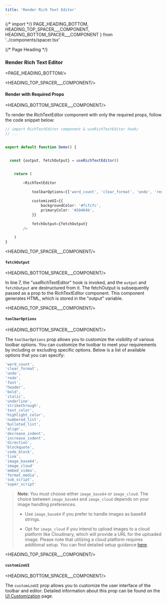 ```yaml
---
title: 'Render Rich Text Editor'
---
```


{/* import */}
    PAGE_HEADING_BOTTOM,
    HEADING_TOP_SPACER___COMPONENT, 
    HEADING_BOTTOM_SPACER___COMPONENT
} from '../components/spacer.tsx'



{/* Page Heading */}
### Render Rich Text Editor
<PAGE_HEADING_BOTTOM/>


<HEADING_TOP_SPACER___COMPONENT/>

#### Render with Required Props

<HEADING_BOTTOM_SPACER___COMPONENT/>

To render the RichTextEditor component with only the required props, follow the code snippet below:


```ts showLineNumbers copy  
// import RichTextEditor component & useRichTextEditor hook/
// ...


export default function Demo() {


  const {output, fetchOutput} = useRichTextEditor()


    return (

        <RichTextEditor
        
            toolbarOptions={['word_count', 'clear_format', 'undo', 'redo', 'font', 'header', 'bold', 'italic', 'underline', 'strikethrough', 'text_color', 'highlight_color', 'numbered_list', 'bulleted_list', 'align', 'decrease_indent', 'increase_indent', 'direction', 'blockquote', 'code_block', 'link', 'image_base64', 'embed_video', 'format_media', 'sub_script', 'super_script']}

            customizeUI={{
                backgroundColor: '#fcfcfc',
                primaryColor: '#20464b',
            }}

            fetchOutput={fetchOutput}
        />

    )
}
```


<HEADING_TOP_SPACER___COMPONENT/>

#### `fetchOutput`

<HEADING_BOTTOM_SPACER___COMPONENT/>

In line 7, the "useRichTextEditor" hook is invoked, and the `output` and `fetchOutput` are destructured from it. The fetchOutput is subsequently passed as a prop to the RichTextEditor component. This component generates HTML, which is stored in the "output" variable.


<HEADING_TOP_SPACER___COMPONENT/>

#### `toolbarOptions`

<HEADING_BOTTOM_SPACER___COMPONENT/>

The `toolbarOptions` prop allows you to customize the visibility of various toolbar options. You can customize the toolbar to meet your requirements by including or excluding specific options. Below is a list of available options that you can specify:

```ts copy
'word_count',
'clear_format',
'undo',
'redo',
'font',
'header',
'bold',
'italic',
'underline',
'strikethrough',
'text_color',
'highlight_color',
'numbered_list',
'bulleted_list',
'align',
'decrease_indent',
'increase_indent',
'direction',
'blockquote',
'code_block',
'link',
'image_base64',
'image_cloud'
'embed_video',
'format_media',
'sub_script',
'super_script'
```

> **Note**: You must choose either `image_base64` or `image_cloud`. The choice between `image_base64` and `image_cloud` depends on your image handling preferences.
>
> - Use `image_base64` if you prefer to handle images as base64 strings.
>
> - Opt for `image_cloud` if you intend to upload images to a cloud platform like Cloudinary, which will provide a URL for the uploaded image. Please note that utilizing a cloud platform requires additional setup. You can find detailed setup guidance [here](/upload-image-in-cloud).




<HEADING_TOP_SPACER___COMPONENT/>

#### `customizeUI`

<HEADING_BOTTOM_SPACER___COMPONENT/>

The `customizeUI` prop allows you to customize the user interface of the toolbar and editor. Detailed information about this prop can be found on the [UI Customization](/ui-customization) page.

